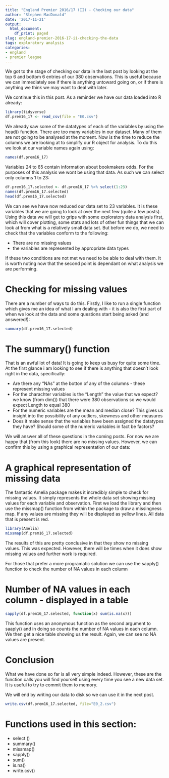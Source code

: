 ```yaml
---
title: "England Premier 2016/17 (II) - Checking our data"
author: "Stephen MacDonald"
date: '2017-11-21'
output:
  html_document:
    df_print: paged
slug: england-premier-2016-17-ii-checking-the-data
tags: exploratory analysis
categories:
- england
- premier league
---
```

We got to the stage of checking our data in the last post by looking at the top 6 and bottom 6 entries of our 380 observations. This is useful because we can immediately see if there is anything untoward going on, or if there is anything we think we may want to deal with later.

We continue this in this post. As a reminder we have our data loaded into R already:

```r
library(tidyverse)
df.prem16_17 <- read_csv(file = "E0.csv")
```

We already saw some of the datatypes of each of the variables by using the head() function. There are too many variables in our dataset. Many of them are not going to be analysed at the moment. Now is the time to reduce the columns we are looking at to simplify our R object for analysis. To do this we look at our variable names again using:

```r
names(df.prem16_17)
```

Variables 24 to 65 contain information about bookmakers odds. For the purposes of this analysis we wont be using that data. As such we can select only columns 1 to 23:

```r
df.prem16_17.selected <- df.prem16_17 %>% select(1:23)
names(df.prem16_17.selected)
head(df.prem16_17.selected)

```

We can see we have now reduced  our data set to 23 variables. It is these variables that we are going to look at over the next few (quite a few posts). Using this data we will get to grips with some exploratory data analysis first, which will cover plotting, some stats and lots of other fun things that we can look at from what is a relatively small data set. But before we do, we need to check that the variables conform to the following:

* There are no missing values
* the variables are represented by appropriate data types

If these two conditions are not met we need to be able to deal with them. It is worth noting now that the second point is dependant on what analysis we are performing. 

# Checking for missing values

There are a number of ways to do this. Firstly, I like to run a single function which gives me an idea of what I am dealing with - it is also the first part of when we look at the data and some questions start being asked (and answered!):

```r
summary(df.prem16_17.selected)
```

# The summary() function
That is an awful lot of data! It is going to keep us busy for quite some time. At the first glance i am looking to see if there is anything that doesn't look right in the data, specifically:

* Are there any "NAs" at the botton of any of the columns - these represent missing values
* For the charachter variables is the "Length" the value that we expect? we know (from dim()) that there were 380 observations so we would expect Length to equal 380
* For the numeric variables are the mean and median close? This gives us insight into the possibility of any outliers, skewness and other measures
* Does it make sense that the variables have been assigned the datatypes they have? Should some of the numeric variables in fact be factors?

We will answer all of these questions in the coming posts. For now we are happy that (from this look) there are no missing values. However, we can confirm this by using a graphical representation of our data:

# A graphical representation of missing data

The fantastic Amelia package makes it incredibly simple to check for missing values. It simply represents the whole data set showing missing values for each variable and observation. First we load the library and then use the missmap() function from within the package to draw a missingness map. If any values are missing they will be displayed as yellow lines. All data that is present is red.


```r
library(Amelia)
missmap(df.prem16_17.selected)
```

The results of this are pretty conclusive in that they show no missing values. This was expected. However, there will be times when it does show missing values and further work is required. 

For those that prefer a more programatic solution we can use the sapply() function to check the number of NA values in each column

# Number of NA values in each column - displayed in a table

```r
sapply(df.prem16_17.selected, function(x) sum(is.na(x)))
```

This function uses an anonymous function as the second argument to saaply() and in doing so counts the number of NA values in each column. We then get a nice table showing us the result. Again, we can see no NA values are present. 

# Conclusion
What we have done so far is all very simple indeed. However, these are the function calls you will find yourself using every time you see a new data set. It is useful to try to commit them to memory.

We will end by writing our data to disk so we can use it in the next post.

```r
write.csv(df.prem16_17.selected, file="E0_2.csv")
```

# Functions used in this section:
* select ()
* summary()
* missmap()
* sapply()
* sum()
* is.na()
* write.csv()
